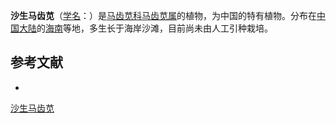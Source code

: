 {{Speciesbox
| name = 沙生马齿苋
| status = 
| status_system = 
| image = 
| genus = Portulaca
| species = psammotropha
| authority = Hance
}}

'''沙生马齿苋'''（[[学名|学名]]：{{lang|la|''Portulaca psammotropha''}}）是[[马齿苋科|马齿苋科]][[马齿苋属|马齿苋属]]的植物，为中国的特有植物。分布在[[中国大陆|中国大陆]]的[[海南|海南]]等地，多生长于海岸沙滩，目前尚未由人工引种栽培。

== 参考文献 ==
<div class="references-small">
* {{cite web| url =http://www.bioinfo.cn/db05/KmzwSpecies.php?action=view&id=17395| title =沙生马齿苋| work =《中国高等植物数据库全库》| publisher =中国科学院微生物研究所| author =昆明植物研究所| accessdate =2009-02-25| archive-date =2016-03-05| archive-url =https://web.archive.org/web/20160305102655/http://www.bioinfo.cn/db05/KmzwSpecies.php?action=view&id=17395| dead-url =yes}}
</div>
{{Taxonbar|from=Q11140584}}

[[Category:马齿苋属|沙生马齿苋]]


{{植物小作品}}